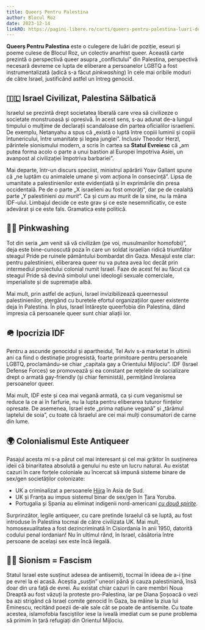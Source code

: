 ```yaml
---
title: Queerș Pentru Palestina
author: Blocul Roz
date: 2023-12-14
linkRO: https://pagini-libere.ro/carti/queers-pentru-palestina-luari-de-pozitie-eseuri-si-poeme/
---
```


**Queerș Pentru Palestina** este o culegere de luări de poziție, eseuri și poeme culese de Blocul Roz, un colectiv anarhist queer. Această carte prezintă o perspectivă queer asupra „conflictului” din Palestina, perspectivă necesară devreme ce lupta de eliberare a persoanelor LGBTQ a fost instrumentalizată (adică s-a făcut _pinkwashing_) în cele mai oribile moduri de către Israel, justificând astfel un întreg genocid.

## 🇮🇱 Israel Civilizat, Palestina Sălbatică

Israelul se prezintă drept societatea liberală care vrea să civilizeze o societate monstruoasă și opresivă. În acest sens, s-au adunat de-a lungul timpului o mulțime de declarații scandaloase din partea oficialilor israelieni. De exemplu, Netanyahu a spus că „există o luptă între copiii luminii și copiii întunericului, între umanitate și legea junglei”. Inclusiv Theodor Herzl, părintele sionismului modern, a scris în cartea sa **Statul Evreiesc** că „am putea forma acolo o parte a unui bastion al Europei împotriva Asiei, un avanpost al civilizației împotriva barbariei”.

Mai departe, într-un discurs speciist, ministrul apărării Yoav Gallant spune că „ne luptăm cu animalele umane și vom acționa în consecință”. Lipsa de umanitate a palestinienilor este evidențiată și în exprimările din presa occidentală. Pe de o parte „X israelieni au fost omorâți”, dar pe de cealaltă parte „Y palestinieni _au murit_”. Ca și cum au murit de la sine, nu la mâna IDF-ului. Limbajul decide ce este grav și ce este nesemnificativ, ce este adevărat și ce este fals. Gramatica este politică.

## 🏳️‍🌈 Pinkwashing

Tot din seria „am venit să vă civilizăm (pe voi, musulmanilor homofobi)”, deja este bine-cunoscută poza în care un soldat israelian ridică triumfător steagul Pride pe ruinele pământului bombardat din Gaza. Mesajul este clar: pentru palestinieni, eliberarea queer nu va putea avea loc decât prin intermediul proiectului colonial numit Israel. Faze de acest fel au făcut ca steagul Pride să devină simbolul unei ideologii sexuale comerciale, imperialiste și de supremație albă.

Mai mult, prin astfel de acțiuni, Israel invizibilizează queernessul palestinienilor, ștergând cu buretele efortul organizațiilor queer existente deja în Palestina. În plus, Israel întărește queerfobia din Palestina, dând impresia că persoanele queer sunt chiar aliații lor.

## 🪖 Ipocrizia IDF

Pentru a ascunde genocidul și apartheidul, Tel Aviv s-a marketat în ultimii ani ca fiind o destinație progresistă, foarte primitoare pentru persoanele LGBTQ, proclamându-se chiar „capitala gay a Orientului Mijlociu”. IDF (Israel Defense Forces) se promovează și ea constant pe rețelele de socializare drept o armată gay-friendly (și chiar feministă), permițând înrolarea persoanelor queer.

Mai mult, IDF este și cea mai vegană armată, ca și cum veganismul se reduce la ce ai în farfurie, nu la lupta pentru eliberarea tuturor ființelor opresate. De asemenea, Israel este „prima națiune vegană” și „tărâmul laptelui de soia”, cu toate că Israelul are cei mai mulți consumatori de carne din lume.

## 🌍 Colonialismul Este Antiqueer

Pasajul acesta mi s-a părut cel mai interesant și cel mai grăitor în susținerea ideii că binaritatea absolută a genului nu este un lucru natural. Au existat cazuri în care forțele coloniale au încercat să impună sisteme binare de sex/gen societăților colonizate:

- UK a criminalizat a persoanele [Hijra](https://en.wikipedia.org/wiki/Hijra_(South_Asia)) în Asia de Sud.
- UK și Franța au impus sistemul binar de sex/gen în Țara Yoruba.
- Portugalia și Spania au eliminat indigenii nord-americani [_cu două spirite_](https://en.wikipedia.org/wiki/Two-spirit).

Surprinzător, legile antiqueer, cu care pretinde Israelul că se luptă, au fost introduse în Palestina tocmai de către civilizata UK. Mai mult, homosexualitatea a fost dezincriminată în Cisiordania în anii 1950, datorită codului penal iordanian! Nu în ultimul rând, în Israel, căsătoria între persoane de același sex este încă ilegală.

## 🏴‍☠️ Sionism = Fascism

Statul Israel este susținut adesea de antisemiți, tocmai în ideea de a-i ține pe evrei la ei acasă. Aceștia „susțin” uneori până și cauza palestiniană, însă doar din ura față de evrei. Au existat chiar cazuri în care membri Noua Dreaptă au fost văzuți la proteste pro-Palestina, iar pe Diana Șoșoacă o vezi ba azi strigând că Israel comite genocid în Gaza, ba mâine la ziua lui Eminescu, recitând poezii de-ale sale cât se poate de antisemite. Cu toate acestea, islamofobia fasciștilor iese la iveală imediat cum se pune problema să primim în țară refugiați din Orientul Mijlociu.
